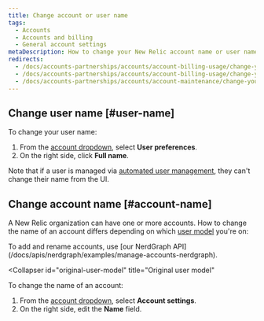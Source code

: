 ```yaml
---
title: Change account or user name
tags:
  - Accounts
  - Accounts and billing
  - General account settings
metaDescription: How to change your New Relic account name or user name.
redirects:
  - /docs/accounts-partnerships/accounts/account-billing-usage/change-your-account-name
  - /docs/accounts-partnerships/accounts/account-billing-usage/change-your-new-relic-account-name
  - /docs/accounts-partnerships/accounts/account-maintenance/change-your-new-relic-account-name
---
```


## Change user name [#user-name]

To change your user name:
1. From the [account dropdown](/docs/accounts-partnerships/education/getting-started-new-relic/glossary#account-dropdown), select **User preferences**.
2. On the right side, click **Full name**.

Note that if a user is managed via [automated user management](/docs/accounts/accounts/automated-user-management/automated-user-provisioning-single-sign), they can't change their name from the UI.  

## Change account name [#account-name]

A New Relic organization can have one or more accounts. How to change the name of an account differs depending on which [user model](/docs/accounts/original-accounts-billing/original-users-roles/overview-user-models) you're on: 

<CollapserGroup>
  <Collapser
    id="new-relic-one-user-model"
    title="New Relic One user model"
  >
  To add and rename accounts, use [our NerdGraph API](/docs/apis/nerdgraph/examples/manage-accounts-nerdgraph). 

  </Collapser>


  <Collapser
    id="original-user-model"
    title="Original user model"
  >
To change the name of an account:
1. From the [account dropdown](/docs/accounts-partnerships/education/getting-started-new-relic/glossary#account-dropdown), select **Account settings**.
2. On the right side, edit the **Name** field.
  </Collapser>
</CollapserGroup>

